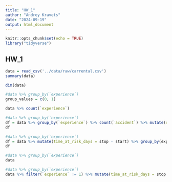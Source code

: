 ```yaml
---
title: "HW_1"
author: "Andrey Kravets"
date: "2024-09-19"
output: html_document
---
```


```r
knitr::opts_chunk$set(echo = TRUE)
library("tidyverse")
```

## HW_1

```r
data = read_csv('../data/raw/carrental.csv')
summary(data)
```

```r
dim(data)
```

```r
#data %>% group_by(`experience`)
group_values = c(0, 1)

data %>% count(`experience`)
```

```r
#data %>% group_by(`experience`)
df = data %>% group_by(`experience`) %>% count(`accident`) %>% mutate(risk = n / sum(n) * 100)
df
```

```r
#data %>% group_by(`experience`)
df = data %>% mutate(time_at_risk_days = stop - start) %>% group_by(experience) %>% summarize(total_accident = sum(accident), total_time_years = sum(time_at_risk_days)/365) %>% mutate(IR = total_accident / total_time_years)
df 
```

```r
#data %>% group_by(`experience`)
data
```

```r
#data %>% group_by(`experience`)
data %>% filter(`experience` != 1) %>% mutate(time_at_risk_days = stop - start) %>% select(`time_at_risk_days`) %>% sum()
```
